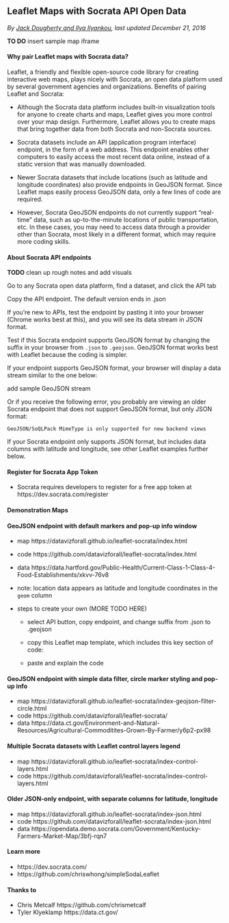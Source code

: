 ## Leaflet Maps with Socrata API Open Data {#leaflet-maps-with-socrata}
*By [Jack Dougherty and Ilya Ilyankou](authors), last updated December 21, 2016*

**TO DO** insert sample map iframe

#### Why pair Leaflet maps with Socrata data? {-}
Leaflet, a friendly and flexible open-source code library for creating interactive web maps, plays nicely with Socrata, an open data platform used by several government agencies and organizations. Benefits of pairing Leaflet and Socrata:

- Although the Socrata data platform includes built-in visualization tools for anyone to create charts and maps, Leaflet gives you more control over your map design. Furthermore, Leaflet allows you to create maps that bring together data from both Socrata and non-Socrata sources.
- Socrata datasets include an API (application program interface) endpoint, in the form of a web address. This endpoint enables other computers to easily access the most recent data online, instead of a static version that was manually downloaded.
- Newer Socrata datasets that include locations (such as latitude and longitude coordinates) also provide endpoints in GeoJSON format. Since Leaflet maps easily process GeoJSON data, only a few lines of code are required.

- However, Socrata GeoJSON endpoints do not currently support "real-time" data, such as up-to-the-minute locations of public transportation, etc. In these cases, you may need to access data through a provider other than Socrata, most likely in a different format, which may require more coding skills.

#### About Socrata API endpoints {-}

**TODO** clean up rough notes and add visuals

Go to any Socrata open data platform, find a dataset, and click the API tab

Copy the API endpoint. The default version ends in .json

If you're new to APIs, test the endpoint by pasting it into your browser (Chrome works best at this), and you will see its data stream in JSON format.

Test if this Socrata endpoint supports GeoJSON format by changing the suffix in your browser from `.json` to `.geojson`. GeoJSON format works best with Leaflet because the coding is simpler.

If your endpoint supports GeoJSON format, your browser will display a data stream similar to the one below:

add sample GeoJSON stream

Or if you receive the following error, you probably are viewing an older Socrata endpoint that does not support GeoJSON format, but only JSON format:

`GeoJSON/SoQLPack MimeType is only supported for new backend views`

If your Socrata endpoint only supports JSON format, but includes data columns with latitude and longitude, see other Leaflet examples further below.

#### Register for Socrata App Token {-}
- Socrata requires developers to register for a free app token at https://dev.socrata.com/register

#### Demonstration Maps {-}

#### GeoJSON endpoint with default markers and pop-up info window {-}
- map https://datavizforall.github.io/leaflet-socrata/index.html
- code https://github.com/datavizforall/leaflet-socrata/index.html
- data https://data.hartford.gov/Public-Health/Current-Class-1-Class-4-Food-Establishments/xkvv-76v8
- note: location data appears as latitude and longitude coordinates in the `geom` column

- steps to create your own   (MORE TODO HERE)

  - select API button, copy endpoint, and change suffix from .json to .geojson

  - copy this Leaflet map template, which includes this key section of code:

  - paste and explain the code

#### GeoJSON endpoint with simple data filter, circle marker styling and pop-up info {-}
- map https://datavizforall.github.io/leaflet-socrata/index-geojson-filter-circle.html
- code https://github.com/datavizforall/leaflet-socrata/
- data https://data.ct.gov/Environment-and-Natural-Resources/Agricultural-Commoditites-Grown-By-Farmer/y6p2-px98

#### Multiple Socrata datasets with Leaflet control layers legend {-}
- map https://datavizforall.github.io/leaflet-socrata/index-control-layers.html
- code https://github.com/datavizforall/leaflet-socrata/index-control-layers.html

#### Older JSON-only endpoint, with separate columns for latitude, longitude {-}
- map https://datavizforall.github.io/leaflet-socrata/index-json.html
- code https://github.com/datavizforall/leaflet-socrata/index-json.html
- data https://opendata.demo.socrata.com/Government/Kentucky-Farmers-Market-Map/3bfj-rqn7

#### Learn more {-}
- https://dev.socrata.com/
- https://github.com/chriswhong/simpleSodaLeaflet

#### Thanks to {-}
- Chris Metcalf https://github.com/chrismetcalf
- Tyler Klyeklamp https://data.ct.gov/
